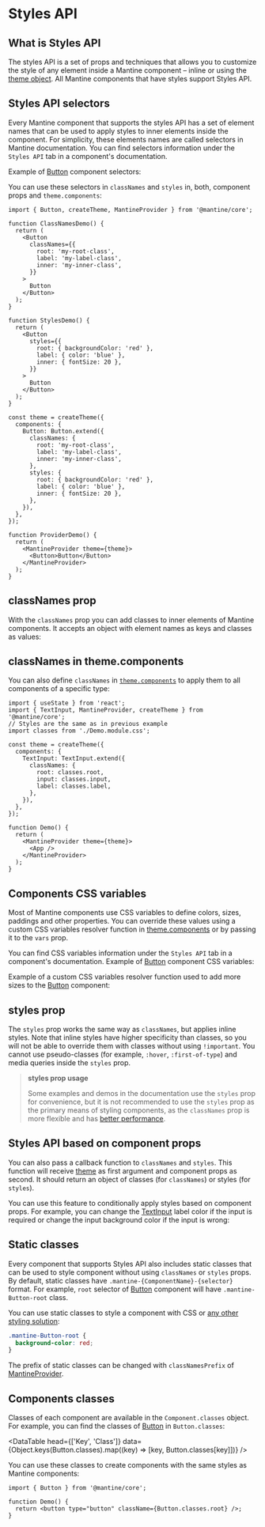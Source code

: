 

# Styles API

## What is Styles API

The styles API is a set of props and techniques that allows you to customize the style of any element
inside a Mantine component – inline or using the [theme object](/theming/theme-object). All Mantine components that
have styles support Styles API.

## Styles API selectors

Every Mantine component that supports the styles API has a set of element names that can be used to
apply styles to inner elements inside the component. For simplicity, these elements names are called
selectors in Mantine documentation. You can find selectors information under the `Styles API` tab
in a component's documentation.

Example of [Button](/core/button) component selectors:

<SelectorsTable
  data={ButtonStylesApi}
  component="Button"
  withTableBorder={false}
  fixedLayout={false}
/>

You can use these selectors in `classNames` and `styles` in, both, component props and `theme.components`:

```tsx
import { Button, createTheme, MantineProvider } from '@mantine/core';

function ClassNamesDemo() {
  return (
    <Button
      classNames={{
        root: 'my-root-class',
        label: 'my-label-class',
        inner: 'my-inner-class',
      }}
    >
      Button
    </Button>
  );
}

function StylesDemo() {
  return (
    <Button
      styles={{
        root: { backgroundColor: 'red' },
        label: { color: 'blue' },
        inner: { fontSize: 20 },
      }}
    >
      Button
    </Button>
  );
}

const theme = createTheme({
  components: {
    Button: Button.extend({
      classNames: {
        root: 'my-root-class',
        label: 'my-label-class',
        inner: 'my-inner-class',
      },
      styles: {
        root: { backgroundColor: 'red' },
        label: { color: 'blue' },
        inner: { fontSize: 20 },
      },
    }),
  },
});

function ProviderDemo() {
  return (
    <MantineProvider theme={theme}>
      <Button>Button</Button>
    </MantineProvider>
  );
}
```

## classNames prop

With the `classNames` prop you can add classes to inner elements of Mantine components. It accepts
an object with element names as keys and classes as values:

<Demo data={StylesDemos.classNames} />

## classNames in theme.components

You can also define `classNames` in [`theme.components`](/theming/theme-object) to apply them to all
components of a specific type:

```tsx
import { useState } from 'react';
import { TextInput, MantineProvider, createTheme } from '@mantine/core';
// Styles are the same as in previous example
import classes from './Demo.module.css';

const theme = createTheme({
  components: {
    TextInput: TextInput.extend({
      classNames: {
        root: classes.root,
        input: classes.input,
        label: classes.label,
      },
    }),
  },
});

function Demo() {
  return (
    <MantineProvider theme={theme}>
      <App />
    </MantineProvider>
  );
}
```

## Components CSS variables

Most of Mantine components use CSS variables to define colors, sizes, paddings and other
properties. You can override these values using a custom CSS variables resolver function
in [theme.components](/theming/theme-object) or by passing it to the `vars` prop.

You can find CSS variables information under the `Styles API` tab in a component's documentation.
Example of [Button](/core/button) component CSS variables:

<VariablesTable data={ButtonStylesApi} withTableBorder={false} fixedLayout={false} />

Example of a custom CSS variables resolver function used to add more sizes to the [Button](/core/button) component:

<Demo data={StylesDemos.vars} />

## styles prop

The `styles` prop works the same way as `classNames`, but applies inline styles. Note that inline
styles have higher specificity than classes, so you will not be able to override them with classes
without using `!important`. You cannot use pseudo-classes (for example, `:hover`, `:first-of-type`)
and media queries inside the `styles` prop.

<Demo data={StylesDemos.styles} />

> **styles prop usage**
>
> Some examples and demos in the documentation use the `styles` prop for convenience, but it is not
> recommended to use the `styles` prop as the primary means of styling components, as the `classNames`
> prop is more flexible and has [better performance](/styles/styles-performance).

## Styles API based on component props

You can also pass a callback function to `classNames` and `styles`. This function will receive
[theme](/theming/theme-object) as first argument and component props as second. It should return
an object of classes (for `classNames`) or styles (for `styles`).

You can use this feature to conditionally apply styles based on component props. For example,
you can change the [TextInput](/core/text-input) label color if the input is required or change the input
background color if the input is wrong:

<Demo data={StylesDemos.classNamesProps} />

## Static classes

Every component that supports Styles API also includes static classes that can be used to style
component without using `classNames` or `styles` props. By default, static classes have
`.mantine-{ComponentName}-{selector}` format. For example, `root` selector of [Button](/core/button)
component will have `.mantine-Button-root` class.

You can use static classes to style a component with CSS or [any other styling solution](/styles/css-modules#styling-mantine-components-without-css-modules):

```css
.mantine-Button-root {
  background-color: red;
}
```

The prefix of static classes can be changed with `classNamesPrefix` of [MantineProvider](/theming/mantine-provider#classnamesprefix).

## Components classes

Classes of each component are available in the `Component.classes` object. For example, you can
find the classes of [Button](/core/button) in `Button.classes`:

<DataTable
  head={['Key', 'Class']}
  data={Object.keys(Button.classes).map((key) => [key, Button.classes[key]])}
/>

You can use these classes to create components with the same styles as Mantine components:

```tsx
import { Button } from '@mantine/core';

function Demo() {
  return <button type="button" className={Button.classes.root} />;
}
```
